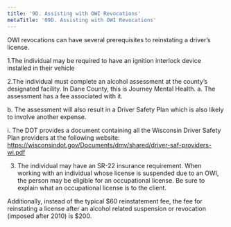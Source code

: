 ```yaml
---
title: '9D.	Assisting with OWI Revocations'
metaTitle: '09D. Assisting with OWI Revocations'
---
```


OWI revocations can have several prerequisites to reinstating a driver’s license.

1.The individual may be required to have an ignition interlock device installed in their vehicle

2.The individual must complete an alcohol assessment at the county’s designated facility. In Dane County, this is Journey Mental Health.
  a. The assessment has a fee associated with it.

  b. The assessment will also result in a Driver Safety Plan which is also likely to involve another expense.

   i. The DOT provides a document containing all the Wisconsin Driver Safety Plan providers at the following website:    https://wisconsindot.gov/Documents/dmv/shared/driver-saf-providers-wi.pdf

 3. The individual may have an SR-22 insurance requirement. When working with an individual whose license is suspended due to an OWI, the person may be eligible for an occupational license. Be sure to explain what an occupational license is to the client.

Additionally, instead of the typical $60 reinstatement fee, the fee for reinstating a license after an alcohol related suspension or revocation (imposed after 2010) is $200.


